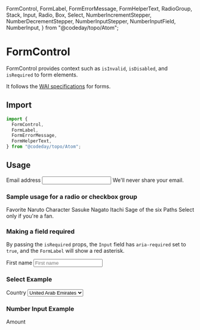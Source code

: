   FormControl,
  FormLabel,
  FormErrorMessage,
  FormHelperText,
  RadioGroup,
  Stack,
  Input,
  Radio,
  Box,
  Select,
  NumberIncrementStepper,
  NumberDecrementStepper,
  NumberInputStepper,
  NumberInputField,
  NumberInput,
} from "@codeday/topo/Atom";

# FormControl

FormControl provides context such as `isInvalid`, `isDisabled`, and `isRequired`
to form elements.

It follows the [WAI specifications](https://www.w3.org/WAI/tutorials/forms/) for
forms.

## Import

```js
import {
  FormControl,
  FormLabel,
  FormErrorMessage,
  FormHelperText,
} from "@codeday/topo/Atom";
```

## Usage

<Playground>
  <Box p={3}>
    <FormControl id="email">
      <FormLabel>Email address</FormLabel>
      <Input type="email" />
      <FormHelperText>We'll never share your email.</FormHelperText>
    </FormControl>
  </Box>
</Playground>

### Sample usage for a radio or checkbox group

<Playground>
  <Box p={3}>
    <FormControl as="fieldset">
      <FormLabel as="legend">Favorite Naruto Character</FormLabel>
      <RadioGroup defaultValue="Itachi">
        <Stack spacing="24px">
          <Radio value="Sasuke">Sasuke</Radio>
          <Radio value="Nagato">Nagato</Radio>
          <Radio value="Itachi">Itachi</Radio>
          <Radio value="Sage of the six Paths">Sage of the six Paths</Radio>
        </Stack>
      </RadioGroup>
      <FormHelperText>Select only if you're a fan.</FormHelperText>
    </FormControl>
  </Box>
</Playground>

### Making a field required

By passing the `isRequired` props, the `Input` field has `aria-required` set to
`true`, and the `FormLabel` will show a red asterisk.

<Playground>
  <Box p={3}>
    <FormControl id="first-name" isRequired>
      <FormLabel>First name</FormLabel>
      <Input placeholder="First name" />
    </FormControl>
  </Box>
</Playground>

### Select Example

<Playground>
  <Box p={3}>
    <FormControl id="country">
      <FormLabel>Country</FormLabel>
      <Select placeholder="Select country">
        <option>United Arab Emirates</option>
        <option>Nigeria</option>
      </Select>
    </FormControl>
  </Box>
</Playground>

### Number Input Example

<Playground>
  <Box p={3}>
    <FormControl id="amount">
      <FormLabel>Amount</FormLabel>
      <NumberInput max={50} min={10}>
        <NumberInputField />
        <NumberInputStepper>
          <NumberIncrementStepper />
          <NumberDecrementStepper />
        </NumberInputStepper>
      </NumberInput>
    </FormControl>
  </Box>
</Playground>

